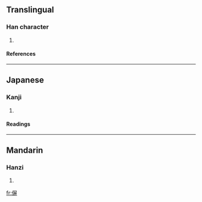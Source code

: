 ==Translingual==
===Han character===
{{Han char|rad=人|as=09|sn=11|four=2724<sub>1</sub>|canj=人尸廿廿 (OSTT)}}
# {{defn|Han}}
====References====
{{Han ref|kx=0110.070|dkj=00839|dj=0235.020|hdz=10198.020|uh=504B|ud=20555|bh=D452|bd=54354}}
----
==Japanese==
===Kanji===
{{ja-kanji|grade=|rs=人09}}
# {{defn|Japanese}}
====Readings====
{{ja-readings|on=[[へい]] (hei)|kun=}}
----
==Mandarin==
===Hanzi===
{{cmn-hanzi|pin=[[bǐng]] (bing3), [[dàng]] (dang4)|wg=ping<sup>3</sup>, tang<sup>4</sup>}}
# {{defn|Mandarin}}

[[fr:偋]]